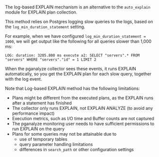The log-based EXPLAIN mechanism is an alternative to the `auto_explain` module for EXPLAIN plan collection.

This method relies on Postgres logging slow queries to the logs, based on the `log_min_duration_statement` setting.

For example, when we have configured `log_min_duration_statement = 1000`, we will get output like the following
for all queries slower than 1,000 ms:

```
LOG: duration: 3205.800 ms execute a2: SELECT "servers".* FROM "servers" WHERE "servers"."id" = 1 LIMIT 2
```

When the pganalyze collector sees these events, it runs EXPLAIN automatically, so you get the EXPLAIN plan for
each slow query, together with the log event.

Note that Log-based EXPLAIN method has the following limitations:

* Plans might be different from the executed plans, as the EXPLAIN runs after a statement has finished
* The collector only runs EXPLAIN, not EXPLAIN ANALYZE (to avoid any performance impact)
* Execution metrics, such as I/O time and Buffer counts are not captured
* The pganalyze monitoring user needs to have sufficient permissions to run EXPLAIN on the query
* Plans for some queries may not be attainable due to
  * use of temporary tables
  * query parameter handling limitations
  * differences in `search_path` or other configuration settings
